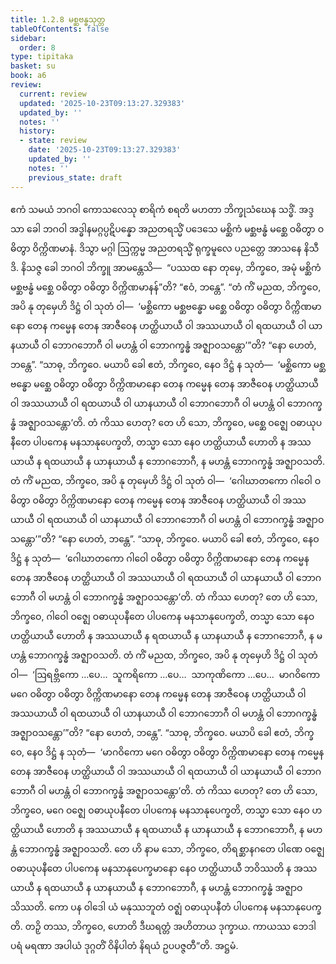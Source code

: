 ```yaml
---
title: 1.2.8 မစ္ဆဗန္ဓသုတ္တ
tableOfContents: false
sidebar:
  order: 8
type: tipitaka
basket: su
book: a6
review:
  current: review
  updated: '2025-10-23T09:13:27.329383'
  updated_by: ''
  notes: ''
  history:
  - state: review
    date: '2025-10-23T09:13:27.329383'
    updated_by: ''
    notes: ''
    previous_state: draft
---
```



<ReviewStatus review={frontmatter.review} showDetails={true} />

<HypothesisAnnotation frontmatter={frontmatter} />

<DynamicBreadcrumb />

<Division number="18" book="a6" e="ch" v="16" p="266">

<Paragraph number="99" book="a6">
ဧကံ သမယံ ဘဂဝါ ကောသလေသု စာရိကံ စရတိ မဟတာ ဘိက္ခုသံဃေန သဒ္ဓိံ. အဒ္ဒသာ ခေါ ဘဂဝါ အဒ္ဓါနမဂ္ဂပ္ပဋိပန္နော အညတရသ္မိံ ပဒေသေ မစ္ဆိကံ မစ္ဆဗန္ဓံ မစ္ဆေ ဝဓိတွာ ဝဓိတွာ ဝိက္ကိဏမာနံ. ဒိသွာ မဂ္ဂါ ဩက္ကမ္မ အညတရသ္မိံ ရုက္ခမူလေ ပညတ္တေ အာသနေ နိသီဒိ. နိသဇ္ဇ ခေါ ဘဂဝါ ဘိက္ခူ အာမန္တေသိ—  “ပဿထ နော တုမှေ, ဘိက္ခဝေ, အမုံ မစ္ဆိကံ မစ္ဆဗန္ဓံ မစ္ဆေ ဝဓိတွာ ဝဓိတွာ ဝိက္ကိဏမာနန်”တိ? “ဧဝံ, ဘန္တေ”.
</Paragraph>

<Paragraph number="100" book="a6">
“တံ ကိံ မညထ, ဘိက္ခဝေ, အပိ နု တုမှေဟိ ဒိဋ္ဌံ ဝါ သုတံ ဝါ—  ‘မစ္ဆိကော မစ္ဆဗန္ဓော မစ္ဆေ ဝဓိတွာ ဝဓိတွာ ဝိက္ကိဏမာနော တေန ကမ္မေန တေန အာဇီဝေန ဟတ္ထိယာယီ ဝါ အဿယာယီ ဝါ ရထယာယီ ဝါ ယာနယာယီ ဝါ ဘောဂဘောဂီ ဝါ မဟန္တံ ဝါ ဘောဂက္ခန္ဓံ အဇ္ဈာဝသန္တော’”တိ? “နော ဟေတံ, ဘန္တေ”. “သာဓု, ဘိက္ခဝေ. မယာပိ ခေါ ဧတံ, ဘိက္ခဝေ, နေဝ ဒိဋ္ဌံ န သုတံ—  ‘မစ္ဆိကော မစ္ဆဗန္ဓော မစ္ဆေ ဝဓိတွာ ဝဓိတွာ ဝိက္ကိဏမာနော တေန ကမ္မေန တေန အာဇီဝေန ဟတ္ထိယာယီ ဝါ အဿယာယီ ဝါ ရထယာယီ ဝါ ယာနယာယီ ဝါ ဘောဂဘောဂီ ဝါ မဟန္တံ ဝါ ဘောဂက္ခန္ဓံ အဇ္ဈာဝသန္တော’တိ. တံ ကိဿ ဟေတု? တေ ဟိ သော, ဘိက္ခဝေ, မစ္ဆေ ဝဇ္ဈေ ဝဓာယုပနီတေ ပါပကေန မနသာနုပေက္ခတိ, တသ္မာ သော နေဝ ဟတ္ထိယာယီ ဟောတိ န အဿယာယီ န ရထယာယီ န ယာနယာယီ န ဘောဂဘောဂီ, န မဟန္တံ ဘောဂက္ခန္ဓံ အဇ္ဈာဝသတိ.
</Paragraph>

<Paragraph number="101" book="a6">
တံ ကိံ မညထ, ဘိက္ခဝေ, အပိ နု တုမှေဟိ ဒိဋ္ဌံ ဝါ သုတံ ဝါ—  ‘ဂေါဃာတကော ဂါဝေါ ဝဓိတွာ ဝဓိတွာ ဝိက္ကိဏမာနော တေန ကမ္မေန တေန အာဇီဝေန ဟတ္ထိယာယီ ဝါ အဿယာယီ ဝါ ရထယာယီ ဝါ ယာနယာယီ ဝါ ဘောဂဘောဂီ ဝါ မဟန္တံ ဝါ ဘောဂက္ခန္ဓံ အဇ္ဈာဝသန္တော’”တိ? “နော ဟေတံ, ဘန္တေ”. “သာဓု, ဘိက္ခဝေ. မယာပိ ခေါ ဧတံ, ဘိက္ခဝေ, နေဝ ဒိဋ္ဌံ န သုတံ—  ‘ဂေါဃာတကော ဂါဝေါ ဝဓိတွာ ဝဓိတွာ ဝိက္ကိဏမာနော တေန ကမ္မေန တေန အာဇီဝေန ဟတ္ထိယာယီ ဝါ အဿယာယီ ဝါ ရထယာယီ ဝါ ယာနယာယီ ဝါ ဘောဂဘောဂီ ဝါ မဟန္တံ ဝါ ဘောဂက္ခန္ဓံ အဇ္ဈာဝသန္တော’တိ. တံ ကိဿ ဟေတု? တေ ဟိ သော, ဘိက္ခဝေ, ဂါဝေါ ဝဇ္ဈေ ဝဓာယုပနီတေ ပါပကေန မနသာနုပေက္ခတိ, တသ္မာ သော နေဝ ဟတ္ထိယာယီ ဟောတိ န အဿယာယီ န ရထယာယီ န ယာနယာယီ န ဘောဂဘောဂီ, န မဟန္တံ ဘောဂက္ခန္ဓံ အဇ္ဈာဝသတိ.
</Paragraph>

<Paragraph number="102" book="a6">
တံ ကိံ မညထ, ဘိက္ခဝေ, အပိ နု တုမှေဟိ ဒိဋ္ဌံ ဝါ သုတံ ဝါ—  ‘ဩရဗ္ဘိကော …ပေ…  သူကရိကော …ပေ…  သာကုဏိကော …ပေ…  မာဂဝိကော မဂေ ဝဓိတွာ ဝဓိတွာ ဝိက္ကိဏမာနော တေန ကမ္မေန တေန အာဇီဝေန ဟတ္ထိယာယီ ဝါ အဿယာယီ ဝါ ရထယာယီ ဝါ ယာနယာယီ ဝါ ဘောဂဘောဂီ ဝါ မဟန္တံ ဝါ ဘောဂက္ခန္ဓံ အဇ္ဈာဝသန္တော’”တိ? “နော ဟေတံ, ဘန္တေ”. “သာဓု, ဘိက္ခဝေ. မယာပိ ခေါ ဧတံ, ဘိက္ခဝေ, နေဝ ဒိဋ္ဌံ န သုတံ—  ‘မာဂဝိကော မဂေ ဝဓိတွာ ဝဓိတွာ ဝိက္ကိဏမာနော တေန ကမ္မေန တေန အာဇီဝေန ဟတ္ထိယာယီ ဝါ အဿယာယီ ဝါ ရထယာယီ ဝါ ယာနယာယီ ဝါ ဘောဂဘောဂီ ဝါ မဟန္တံ ဝါ ဘောဂက္ခန္ဓံ အဇ္ဈာဝသန္တော’တိ. တံ ကိဿ ဟေတု? တေ ဟိ သော, ဘိက္ခဝေ, မဂေ ဝဇ္ဈေ ဝဓာယုပနီတေ ပါပကေန မနသာနုပေက္ခတိ, တသ္မာ သော နေဝ ဟတ္ထိယာယီ ဟောတိ န အဿယာယီ န ရထယာယီ န ယာနယာယီ န ဘောဂဘောဂီ, န မဟန္တံ ဘောဂက္ခန္ဓံ အဇ္ဈာဝသတိ. တေ ဟိ နာမ သော, ဘိက္ခဝေ, တိရစ္ဆာနဂတေ ပါဏေ ဝဇ္ဈေ ဝဓာယုပနီတေ ပါပကေန မနသာနုပေက္ခမာနော နေဝ ဟတ္ထိယာယီ ဘဝိဿတိ န အဿယာယီ န ရထယာယီ န ယာနယာယီ န ဘောဂဘောဂီ, န မဟန္တံ ဘောဂက္ခန္ဓံ အဇ္ဈာဝသိဿတိ. ကော ပန ဝါဒေါ ယံ မနုဿဘူတံ ဝဇ္ဈံ ဝဓာယုပနီတံ ပါပကေန မနသာနုပေက္ခတိ. တဉှိ တဿ, ဘိက္ခဝေ, ဟောတိ ဒီဃရတ္တံ အဟိတာယ ဒုက္ခာယ. ကာယဿ ဘေဒါ ပရံ မရဏာ အပါယံ ဒုဂ္ဂတိံ ဝိနိပါတံ နိရယံ ဥပပဇ္ဇတီ”တိ.

</Paragraph>
</Division>

<Paragraph number="103" type="center" book="a6">
အဋ္ဌမံ.
</Paragraph>